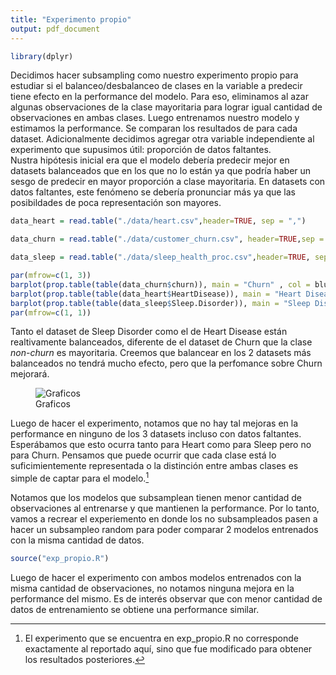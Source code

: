 ```yaml
---
title: "Experimento propio"
output: pdf_document
---
```


```r
library(dplyr)
```

Decidimos hacer subsampling como nuestro experimento propio para estudiar si el balanceo/desbalanceo de clases en la variable a predecir tiene efecto en la performance del modelo. Para eso, eliminamos al azar algunas observaciones de la clase mayoritaria para lograr igual cantidad de observaciones en ambas clases. Luego entrenamos nuestro modelo y estimamos la performance. Se comparan los resultados de para cada dataset. Adicionalmente decidimos agregar otra variable independiente al experimento que supusimos útil: proporción de datos faltantes.\
Nustra hipótesis inicial era que el modelo debería predecir mejor en datasets balanceados que en los que no lo están ya que podría haber un sesgo de predecir en mayor proporción a clase mayoritaria. En datasets con datos faltantes, este fenómeno se debería pronunciar más ya que las posibildades de poca representación son mayores.

```r
data_heart = read.table("./data/heart.csv",header=TRUE, sep = ",")

data_churn = read.table("./data/customer_churn.csv", header=TRUE,sep = ",")

data_sleep = read.table("./data/sleep_health_proc.csv",header=TRUE, sep = ",")
```

```r
par(mfrow=c(1, 3))
barplot(prop.table(table(data_churn$churn)), main = "Churn" , col = blues9, ylim = (c(0,1)))
barplot(prop.table(table(data_heart$HeartDisease)), main = "Heart Disease", col = blues9, ylim = (c(0,1)))
barplot(prop.table(table(data_sleep$Sleep.Disorder)), main = "Sleep Disorder", col = blues9, ylim = (c(0,1)))
par(mfrow=c(1, 1))
```

Tanto el dataset de Sleep Disorder como el de Heart Disease están realtivamente balanceados, diferente de el dataset de Churn que la clase *non-churn* es mayoritaria. Creemos que balancear en los 2 datasets más balanceados no tendrá mucho efecto, pero que la perfomance sobre Churn mejorará.

![Graficos](./outputs/plots/exp_propio.jpg)

Luego de hacer el experimento, notamos que no hay tal mejoras en la performance en ninguno de los 3 datasets incluso con datos faltantes. Esperábamos que esto ocurra tanto para Heart como para Sleep pero no para Churn. Pensamos que puede ocurrir que cada clase está lo suficimientemente representada o la distinción entre ambas clases es simple de captar para el modelo.[^1]

[^1]: El experimento que se encuentra en exp_propio.R no corresponde exactamente al reportado aquí, sino que fue modificado para obtener los resultados posteriores.

Notamos que los modelos que subsamplean tienen menor cantidad de observaciones al entrenarse y que mantienen la performance. Por lo tanto, vamos a recrear el experiemento en donde los no subsampleados pasen a hacer un subsampleo random para poder comparar 2 modelos entrenados con la misma cantidad de datos.

```r
source("exp_propio.R")
```

Luego de hacer el experimento con ambos modelos entrenados con la misma cantidad de observaciones, no notamos ninguna mejora en la performance del mismo. Es de interés observar que con menor cantidad de datos de entrenamiento se obtiene una performance similar.
